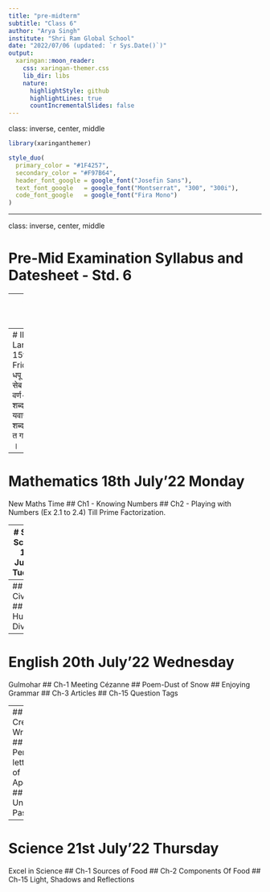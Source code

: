```yaml
---
title: "pre-midterm"
subtitle: "Class 6"
author: "Arya Singh"
institute: "Shri Ram Global School"
date: "2022/07/06 (updated: `r Sys.Date()`)"
output:
  xaringan::moon_reader:
    css: xaringan-themer.css
    lib_dir: libs
    nature:
      highlightStyle: github
      highlightLines: true
      countIncrementalSlides: false
---
```

class: inverse, center, middle
```r
library(xaringanthemer)

style_duo(
  primary_color = "#1F4257",
  secondary_color = "#F97B64",
  header_font_google = google_font("Josefin Sans"),
  text_font_google   = google_font("Montserrat", "300", "300i"),
  code_font_google   = google_font("Fira Mono")
)
```



---

class: inverse, center, middle

# Pre-Mid Examination Syllabus and Datesheet - Std. 6



---
# ICT 14th July’22, Thursday

## Ch-1. Number System
## Ch-2. File Explorer and Window Management - Components of the File Explorer Window.

---
# II Language(Hindi) 15th July’22 Friday
सन
ु हरी धपू :
पाठ २ -कश्मीरी सेब
व्याकरण:
पाठ २- वर्ण-र्णवि चार
पाठ ६- शब्द भडं ार(घ) पर्या यवाची शब्द-(1-12 शब्द)
लि खि त: अपठि त गद्यांश, चि त्र वर्णनर्ण ।

---
# Mathematics 18th July’22 Monday

New Maths Time
## Ch1 - Knowing Numbers
## Ch2 - Playing with Numbers (Ex 2.1 to 2.4)
Till Prime Factorization.



---
# Social Science 19th July’22 Tuesday

## Window on the World
## History
## Ch-1 When, Where and How
## Geography
## Ch-1 The Earth in the Solar System

---
## Civics
## Ch-1 Human Diversity

---

# English 20th July’22 Wednesday

Gulmohar
## Ch-1 Meeting Cézanne
## Poem-Dust of Snow
## Enjoying Grammar
## Ch-3 Articles
## Ch-15 Question Tags


---
## Creative Writing
## Personal letters of Apology
## Unseen Passage



---

# Science 21st July’22 Thursday

Excel in Science
## Ch-1 Sources of Food
## Ch-2 Components Of Food
## Ch-15 Light, Shadows and Reflections




